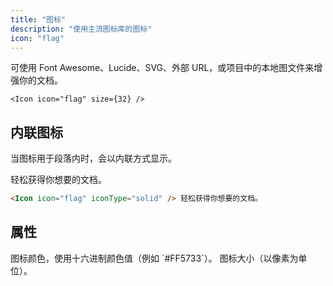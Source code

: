 ```yaml
---
title: "图标"
description: "使用主流图标库的图标"
icon: "flag"
---
```



可使用 Font Awesome、Lucide、SVG、外部 URL，或项目中的本地图文件来增强你的文档。

<Icon icon="flag" size={32} />

```mdx Icon example
<Icon icon="flag" size={32} />
```

## 内联图标

当图标用于段落内时，会以内联方式显示。

<Icon icon="flag" iconType="solid" /> 轻松获得你想要的文档。

```markdown Inline icon example
<Icon icon="flag" iconType="solid" /> 轻松获得你想要的文档。
```

## 属性

<IconsRequired />

<ResponseField name="color" type="string">
  图标颜色，使用十六进制颜色值（例如 `#FF5733`）。
</ResponseField>

<ResponseField name="size" type="number">
  图标大小（以像素为单位）。
</ResponseField>
